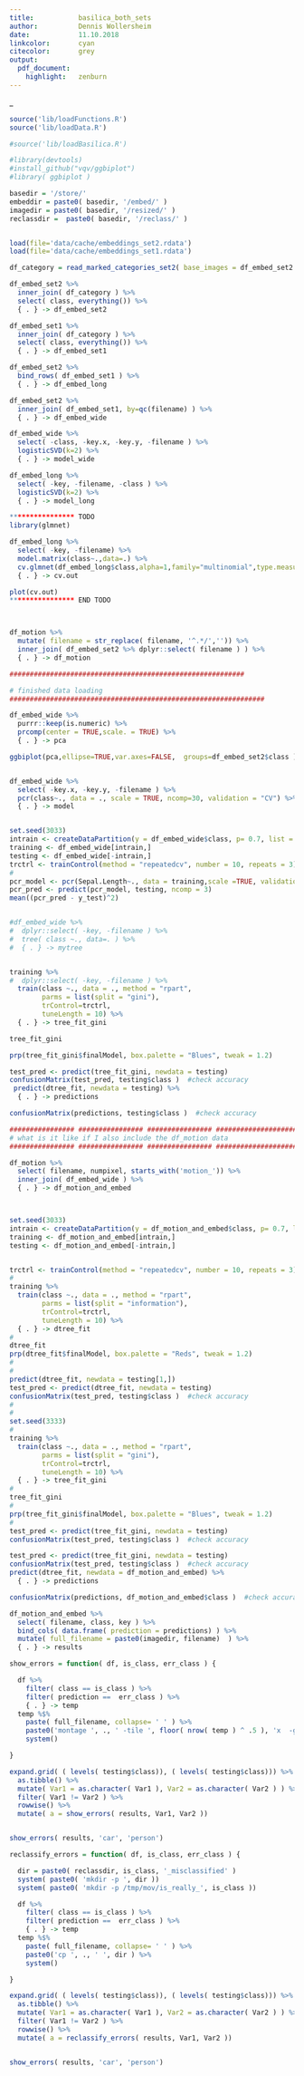 ```yaml
---
title:           basilica_both_sets
author:          Dennis Wollersheim 
date:            11.10.2018
linkcolor:       cyan
citecolor:       grey
output:
  pdf_document:
    highlight:   zenburn
---
```

_
```r
source('lib/loadFunctions.R')
source('lib/loadData.R')

#source('lib/loadBasilica.R')

#library(devtools)
#install_github("vqv/ggbiplot")
#library( ggbiplot )

basedir = '/store/'
embeddir = paste0( basedir, '/embed/' )
imagedir = paste0( basedir, '/resized/' )
reclassdir =  paste0( basedir, '/reclass/' )


load(file='data/cache/embeddings_set2.rdata')  
load(file='data/cache/embeddings_set1.rdata')  

df_category = read_marked_categories_set2( base_images = df_embed_set2 %>% dplyr::select( filename ))

df_embed_set2 %>% 
  inner_join( df_category ) %>% 
  select( class, everything()) %>%
  { . } -> df_embed_set2

df_embed_set1 %>% 
  inner_join( df_category ) %>% 
  select( class, everything()) %>%
  { . } -> df_embed_set1

df_embed_set2 %>%
  bind_rows( df_embed_set1 ) %>% 
  { . } -> df_embed_long

df_embed_set2 %>%
  inner_join( df_embed_set1, by=qc(filename) ) %>% 
  { . } -> df_embed_wide

df_embed_wide %>%
  select( -class, -key.x, -key.y, -filename ) %>%
  logisticSVD(k=2) %>% 
  { . } -> model_wide

df_embed_long %>%
  select( -key, -filename, -class ) %>%
  logisticSVD(k=2) %>% 
  { . } -> model_long

**************** TODO
library(glmnet)

df_embed_long %>%
  select( -key, -filename) %>%
  model.matrix(class~.,data=.) %>%
  cv.glmnet(df_embed_long$class,alpha=1,family="multinomial",type.measure = "mse" ) %>% 
  { . } -> cv.out

plot(cv.out)
**************** END TODO



df_motion %>%
  mutate( filename = str_replace( filename, '^.*/','')) %>%
  inner_join( df_embed_set2 %>% dplyr::select( filename ) ) %>% 
  { . } -> df_motion

##########################################################

# finished data loading
###############################################################

df_embed_wide %>%
  purrr::keep(is.numeric) %>%
  prcomp(center = TRUE,scale. = TRUE) %>% 
  { . } -> pca

ggbiplot(pca,ellipse=TRUE,var.axes=FALSE,  groups=df_embed_set2$class )


df_embed_wide %>%
  select( -key.x, -key.y, -filename ) %>%
  pcr(class~., data = ., scale = TRUE, ncomp=30, validation = "CV") %>% 
  { . } -> model


set.seed(3033)
intrain <- createDataPartition(y = df_embed_wide$class, p= 0.7, list = FALSE)
training <- df_embed_wide[intrain,]
testing <- df_embed_wide[-intrain,]
trctrl <- trainControl(method = "repeatedcv", number = 10, repeats = 3)
#
pcr_model <- pcr(Sepal.Length~., data = training,scale =TRUE, validation = "CV")
pcr_pred <- predict(pcr_model, testing, ncomp = 3)
mean((pcr_pred - y_test)^2)


#df_embed_wide %>%
#  dplyr::select( -key, -filename ) %>%
#  tree( class ~., data=. ) %>% 
#  { . } -> mytree 


training %>%
#  dplyr::select( -key, -filename ) %>%
  train(class ~., data = ., method = "rpart",
        parms = list(split = "gini"),
        trControl=trctrl,
        tuneLength = 10) %>% 
  { . } -> tree_fit_gini

tree_fit_gini

prp(tree_fit_gini$finalModel, box.palette = "Blues", tweak = 1.2)

test_pred <- predict(tree_fit_gini, newdata = testing)
confusionMatrix(test_pred, testing$class )  #check accuracy
 predict(dtree_fit, newdata = testing) %>% 
  { . } -> predictions

confusionMatrix(predictions, testing$class )  #check accuracy

```


```r

################ ################ ################ ####################
# what is it like if I also include the df_motion data
################ ################ ################ ####################

df_motion %>%
  select( filename, numpixel, starts_with('motion_')) %>%
  inner_join( df_embed_wide ) %>%
  { . } -> df_motion_and_embed



set.seed(3033)
intrain <- createDataPartition(y = df_motion_and_embed$class, p= 0.7, list = FALSE)
training <- df_motion_and_embed[intrain,]
testing <- df_motion_and_embed[-intrain,]


trctrl <- trainControl(method = "repeatedcv", number = 10, repeats = 3)
#
training %>%
  train(class ~., data = ., method = "rpart",
        parms = list(split = "information"),
        trControl=trctrl,
        tuneLength = 10) %>% 
  { . } -> dtree_fit
#
dtree_fit
prp(dtree_fit$finalModel, box.palette = "Reds", tweak = 1.2)
#
#
predict(dtree_fit, newdata = testing[1,])
test_pred <- predict(dtree_fit, newdata = testing)
confusionMatrix(test_pred, testing$class )  #check accuracy
#
#
set.seed(3333)
#
training %>%
  train(class ~., data = ., method = "rpart",
        parms = list(split = "gini"),
        trControl=trctrl,
        tuneLength = 10) %>% 
  { . } -> tree_fit_gini
#
tree_fit_gini
#
prp(tree_fit_gini$finalModel, box.palette = "Blues", tweak = 1.2)
#
test_pred <- predict(tree_fit_gini, newdata = testing)
confusionMatrix(test_pred, testing$class )  #check accuracy

```

```r


test_pred <- predict(tree_fit_gini, newdata = testing)
confusionMatrix(test_pred, testing$class )  #check accuracy
predict(dtree_fit, newdata = df_motion_and_embed) %>% 
  { . } -> predictions

confusionMatrix(predictions, df_motion_and_embed$class )  #check accuracy

df_motion_and_embed %>%   
  select( filename, class, key ) %>%
  bind_cols( data.frame( prediction = predictions) ) %>% 
  mutate( full_filename = paste0(imagedir, filename)  ) %>%
  { . } -> results


```


```r



show_errors = function( df, is_class, err_class ) {

  df %>% 
    filter( class == is_class ) %>%
    filter( prediction ==  err_class ) %>% 
    { . } -> temp
  temp %$%
    paste( full_filename, collapse= ' ' ) %>% 
    paste0('montage ', ., ' -tile ', floor( nrow( temp ) ^ .5 ), 'x  -geometry 128x128+1+1  /tmp/', is_class, '_called_', err_class, '.jpg') %>%
    system()

}

expand.grid( ( levels( testing$class)), ( levels( testing$class))) %>%
  as.tibble() %>%
  mutate( Var1 = as.character( Var1 ), Var2 = as.character( Var2 ) ) %>%
  filter( Var1 != Var2 ) %>%
  rowwise() %>%
  mutate( a = show_errors( results, Var1, Var2 ))


show_errors( results, 'car', 'person')


```


```r



reclassify_errors = function( df, is_class, err_class ) {

  dir = paste0( reclassdir, is_class, '_misclassified' )
  system( paste0( 'mkdir -p ', dir ))
  system( paste0( 'mkdir -p /tmp/mov/is_really_', is_class ))

  df %>% 
    filter( class == is_class ) %>%
    filter( prediction ==  err_class ) %>% 
    { . } -> temp
  temp %$%
    paste( full_filename, collapse= ' ' ) %>% 
    paste0('cp ', ., ' ', dir ) %>%
    system()

}

expand.grid( ( levels( testing$class)), ( levels( testing$class))) %>%
  as.tibble() %>%
  mutate( Var1 = as.character( Var1 ), Var2 = as.character( Var2 ) ) %>%
  filter( Var1 != Var2 ) %>%
  rowwise() %>%
  mutate( a = reclassify_errors( results, Var1, Var2 ))


show_errors( results, 'car', 'person')


```

